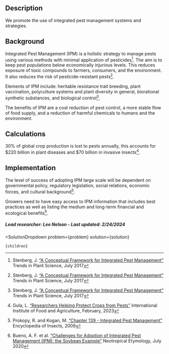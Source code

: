 

## Description
We promote the use of integrated pest management systems and strategies.

## Background
Integrated Pest Management (IPM) is a holistic strategy to manage pests using various methods with minimal application of pesticides[^”1”]. The aim is to keep pest populations below economically injurious levels. This reduces exposure of toxic compounds to farmers, consumers, and the environment. It also reduces the risk of pesticide-resistant pests[^”1”].

Elements of IPM include: heritable resistance trait breeding, plant vaccination, polyculture systems and plant diversity in general, biorational synthetic substances, and biological control[^”1”].

The benefits of IPM are a cost reduction of pest control, a more stable flow of food supply, and a reduction of harmful chemicals to humans and the environment.

## Calculations
30% of global crop production is lost to pests annually, this accounts for $220 billion in plant diseases and $70 billion in invasive insects[^”2”].

## Implementation
The level of success of adopting IPM large scale will be dependent on governmental policy, regulatory legislation, social relations, economic forces, and cultural background[^”3”].

Growers need to have easy access to IPM information that includes best practices as well as listing the medium and long-term financial and ecological benefits[^”4”].

##### Lead researcher: Lee Nelson - Last updated: 2/24/2024

[^”1”]: Stenberg, J. [“A Conceptual Framework for Integrated Pest Management”](https://doi.org/10.1016/j.tplants.2017.06.010) Trends in Plant Science, July 2017

[^”2”]: Gula, L. [“Researchers Helping Protect Crops from Pests”](https://www.nifa.usda.gov/about-nifa/blogs/researchers-helping-protect-crops-pests) International Institute of Food and Agriculture, February, 2023

[^”3”]: Prokopy, R. and Kogan, M. [“Chapter 139 - Integrated Pest Management”](https://doi.org/10.1016/B978-0-12-374144-8.00148-X) Encyclopedia of Insects, 2009

[^”4”]: Bueno, A. F. et al. [“Challenges for Adoption of Integrated Pest Management (IPM): the Soybean Example”](https://doi.org/10.1007/s13744-020-00792-9) Neotropical Etymology, July 2020

[^”5”]: Dara, S. [“The New Integrated Pest Management Paradigm for the Modern Age”](https://doi.org/10.1093/jipm/pmz010) Journal of Integrated Pest Management, April 2019

[^”6”]: Barzman, M. et al. [“Eight principles of integrated pest management”](https://doi.org/10.1007/s13593-015-0327-9) Agronomy for Sustainable Development, July 2015


  <SolutionDropdown 
    problem={problem} 
    solution={solution}
  >
    {children}
  </SolutionDropdown>